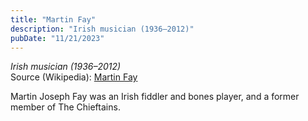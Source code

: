 ```yaml
---
title: "Martin Fay"
description: "Irish musician (1936–2012)"
pubDate: "11/21/2023"
---
```


*Irish musician (1936–2012)*  
Source (Wikipedia): [Martin Fay][1]


Martin Joseph Fay was an Irish fiddler and bones player, and a former member of The Chieftains.

[1]: https://en.wikipedia.org/wiki/Martin_Fay
